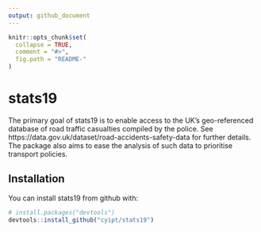 ```yaml
---
output: github_document
---
```


<!-- README.md is generated from README.Rmd. Please edit that file -->

```r
knitr::opts_chunk$set(
  collapse = TRUE,
  comment = "#>",
  fig.path = "README-"
)
```

# stats19

The primary goal of stats19 is to enable access to the UK's geo-referenced database of road traffic casualties compiled by the police.
See https://data.gov.uk/dataset/road-accidents-safety-data for further details.
The package also aims to ease the analysis of such data to prioritise transport policies.

## Installation

You can install stats19 from github with:

```r
# install.packages("devtools")
devtools::install_github("cyipt/stats19")
```

<!-- ## Example -->

<!-- This is a basic example which shows you how to solve a common problem: -->

<!-- ```{r example} -->
<!-- ## basic example code -->
<!-- ``` -->
